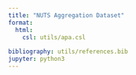 ```yaml
---
title: "NUTS Aggregation Dataset"
format: 
  html:
    csl: utils/apa.csl
  
bibliography: utils/references.bib
jupyter: python3
---
```


